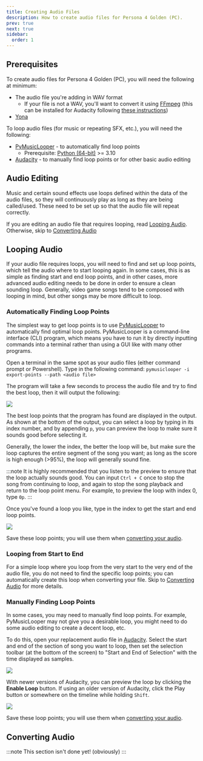 ```yaml
---
title: Creating Audio Files
description: How to create audio files for Persona 4 Golden (PC).
prev: true
next: true
sidebar:
  order: 1
---
```


## Prerequisites

To create audio files for Persona 4 Golden (PC), you will need the following at minimum:

- The audio file you're adding in WAV format
  - If your file is not a WAV, you'll want to convert it using [FFmpeg](https://ffmpeg.org/) (this can be installed for Audacity following [these instructions](https://support.audacityteam.org/basics/installing-ffmpeg))
- [Yona](https://github.com/RyoTune/Yona)

To loop audio files (for music or repeating SFX, etc.), you will need the following:

- [PyMusicLooper](https://github.com/arkrow/PyMusicLooper) - to automatically find loop points
  - Prerequisite: [Python (64-bit)](https://www.python.org/downloads/) >= 3.10
- [Audacity](https://www.audacityteam.org/download/) - to manually find loop points or for other basic audio editing

## Audio Editing

Music and certain sound effects use loops defined within the data of the audio files, so they will continuously play as long as they are being called/used. These need to be set up so that the audio file will repeat correctly.

If you are editing an audio file that requires looping, read [Looping Audio](#looping-audio). Otherwise, skip to [Converting Audio](#converting-audio)

## Looping Audio

If your audio file requires loops, you will need to find and set up loop points, which tell the audio where to start looping again. In some cases, this is as simple as finding start and end loop points, and in other cases, more advanced audio editing needs to be done in order to ensure a clean sounding loop. Generally, video game songs tend to be composed with looping in mind, but other songs may be more difficult to loop.

### Automatically Finding Loop Points

The simplest way to get loop points is to use [PyMusicLooper](https://github.com/arkrow/PyMusicLooper) to automatically find optimal loop points. PyMusicLooper is a command-line interface (CLI) program, which means you have to run it by directly inputting commands into a terminal rather than using a GUI like with many other programs.

Open a terminal in the same spot as your audio files (either command prompt or Powershell). Type in the following command: `pymusiclooper -i export-points --path <audio file>`

The program will take a few seconds to process the audio file and try to find the best loop, then it will output the following:

![](../../../../assets/general/audio/pymusiclooper-export-points.png)

The best loop points that the program has found are displayed in the output. As shown at the bottom of the output, you can select a loop by typing in its index number, and by appending `p`, you can preview the loop to make sure it sounds good before selecting it.

Generally, the lower the index, the better the loop will be, but make sure the loop captures the entire segment of the song you want; as long as the score is high enough (&gt;95%), the loop will generally sound fine.

:::note
It is highly recommended that you listen to the preview to ensure that the loop actually sounds good. You can input `Ctrl + C` once to stop the song from continuing to loop, and again to stop the song playback and return to the loop point menu. For example, to preview the loop with index 0, type `0p`.
:::

Once you've found a loop you like, type in the index to get the start and end loop points.

![](../../../../assets/general/audio/pymusiclooper-get-loop-points.png)

Save these loop points; you will use them when [converting your audio](#converting-audio).

### Looping from Start to End

For a simple loop where you loop from the very start to the very end of the audio file, you do not need to find the specific loop points; you can automatically create this loop when converting your file. Skip to [Converting Audio](#converting-audio) for more details.

### Manually Finding Loop Points

In some cases, you may need to manually find loop points. For example, PyMusicLooper may not give you a desirable loop, you might need to do some audio editing to create a decent loop, etc.

To do this, open your replacement audio file in [Audacity](https://www.audacityteam.org/download/). Select the start and end of the section of song you want to loop, then set the selection toolbar (at the bottom of the screen) to "Start and End of Selection" with the time displayed as samples.

![](../../../../assets/general/audio/audacity.png)

With newer versions of Audacity, you can preview the loop by clicking the **Enable Loop** button. If using an older version of Audacity, click the Play button or somewhere on the timeline while holding `Shift`.

![](../../../../assets/general/audio/audacity-loop-playback.png)

Save these loop points; you will use them when [converting your audio](#converting-audio).

## Converting Audio

:::note
This section isn't done yet! (obviously)
:::
